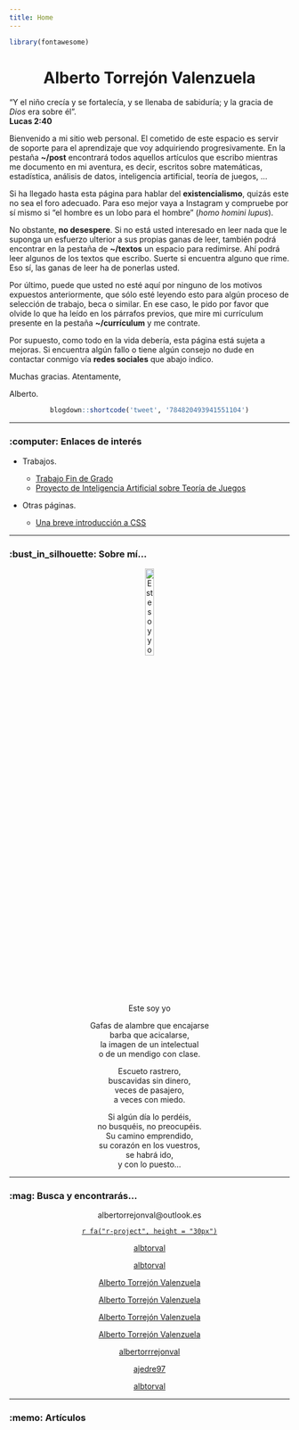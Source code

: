 ```yaml
---
title: Home
---
```


```r
library(fontawesome)
```

<link rel="stylesheet" href="https://cdnjs.cloudflare.com/ajax/libs/font-awesome/4.7.0/css/font-awesome.min.css">
<!-- ![Wizard](images/partywizard.gif) -->

<center><h1 class = "rocksalt"> Alberto Torrejón Valenzuela </h1></center>

<div class = "textslide"> "Y el niño crecía y se fortalecía, y se llenaba de sabiduría; y la gracia de *Dios* era sobre él". <br> **Lucas 2:40** </div>

<div class="just">
<span class = "primerapalabra">B</span>ienvenido a mi sitio web personal. El cometido de este espacio es servir de soporte para el aprendizaje que voy adquiriendo progresivamente. En la pestaña **~/post** encontrará todos aquellos artículos que escribo mientras me documento en mi aventura, es decir, escritos sobre <span class = "salmon">matemáticas</span>, <span class = "lila">estadística</span>, <span class = "fg">análisis de datos</span>, <span class = "db">inteligencia artificial</span>, <span class = "dgr">teoría de juegos</span>, ...

Si ha llegado hasta esta página para hablar del **existencialismo**, quizás este no sea el foro adecuado. Para eso mejor vaya a Instagram y compruebe por sí mismo si "el hombre es un lobo para el hombre" (*homo homini lupus*). 

No obstante, **no desespere**. Si no está usted interesado en leer nada que le suponga un esfuerzo ulterior a sus propias ganas de leer, también podrá encontrar en la pestaña de **~/textos** un espacio para redimirse. Ahí podrá leer algunos de los textos que escribo. Suerte si encuentra alguno que rime. Eso sí, las ganas de leer ha de ponerlas usted. 

Por último, puede que usted no esté aquí por ninguno de los motivos expuestos anteriormente, que sólo esté leyendo esto para algún proceso de selección de trabajo, beca o similar. En ese caso, le pido por favor que olvide lo que ha leído en los párrafos previos, que mire mi currículum presente en la pestaña **~/currículum** y me contrate.

Por supuesto, como todo en la vida debería, esta página está sujeta a mejoras. Si encuentra algún fallo o tiene algún consejo no dude en contactar conmigo vía **redes sociales** que abajo indico. 

Muchas gracias. Atentamente,

Alberto.
</div>

<center>
```r
blogdown::shortcode('tweet', '784820493941551104')
```
</center>

---

### <span class="specialelite"> :computer: Enlaces de interés </span>

- Trabajos.

  + [Trabajo Fin de Grado](https://drive.google.com/file/d/17OFlvjSApvQoamaOfWOGZdrAS6EDQAeL/view?usp=sharing)
  + [Proyecto de Inteligencia Artificial sobre Teoría de Juegos](https://albtorval.shinyapps.io/IA_Juegos_Proyecto/)

- Otras páginas.

  + [Una breve introducción a CSS](http://torrejonvalenzuela.sytes.net/intro_css/)
  
---

### <span class="specialelite"> :bust_in_silhouette: Sobre mí... </span>

<center> ![Este soy yo](images/alberto.jpg){ width=20% height=20% } </center>

<center>
Gafas de alambre que encajarse <br>
barba que acicalarse, <br>
la imagen de un intelectual <br> 
o de un mendigo con clase. <br>

Escueto rastrero, <br>
buscavidas sin dinero, <br>
veces de pasajero, <br>
a veces con miedo.<br>

Si algún día lo perdéis, <br>
no busquéis, no preocupéis. <br>
Su camino emprendido, <br>
su corazón en los vuestros, <br>
se habrá ido, <br>
y con lo puesto... <br>
</center>

---

### <span class="specialelite"> :mag: Busca y encontrarás... </span>

<center>
<i class="fa fa-envelope fa-2x"></i> albertorrejonval@outlook.es

<a href="https://rpubs.com/albtorval">`r fa("r-project", height = "30px")`</a>

<i class="fa fa-github fa-2x"></i> <a href="https://github.com/albtorval">albtorval</a>

<i class="fa fa-gitlab fa-2x"></i> <a href="https://gitlab.com/albtorval">albtorval</a>

<i class="fa fa-stack-overflow fa-2x"></i> <a href="https://stackoverflow.com/users/9373493/alberto-torrejon-valenzuela">Alberto Torrejón Valenzuela</a>

<i class="fa fa-linkedin fa-2x"></i> <a href="https://www.linkedin.com/in/alberto-torrej%C3%B3n-valenzuela-851680174/">Alberto Torrejón Valenzuela</a>

<i class="fa fa-youtube fa-2x"></i> <a href="https://www.youtube.com/channel/UCKVeevNH8YhcPlIfNQv2Z9g?view_as=subscriber">Alberto Torrejón Valenzuela</a>

<i class="fa fa-facebook fa-2x"></i> <a href="https://www.facebook.com/alberto.torrejonvalenzuela/">Alberto Torrejón Valenzuela</a>

<i class="fa fa-instagram fa-2x"></i> <a href="https://www.instagram.com/albertorrejonval/?hl=es">albertorrrejonval</a>

<i class="fa fa-twitter fa-2x"></i> <a href="https://twitter.com/ajedre97">ajedre97</a>

<i class="fa fa-reddit fa-2x"></i> <a href="https://www.reddit.com/user/albtorval">albtorval</a> 

</center>

---

### <span class="specialelite"> :memo: Artículos </span>
